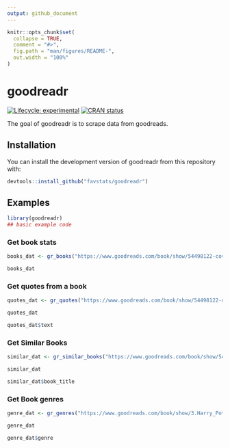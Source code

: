```yaml
---
output: github_document
---
```


<!-- README.md is generated from README.Rmd. Please edit that file -->

```r
knitr::opts_chunk$set(
  collapse = TRUE,
  comment = "#>",
  fig.path = "man/figures/README-",
  out.width = "100%"
)
```

# goodreadr

<!-- badges: start -->
[![Lifecycle: experimental](https://img.shields.io/badge/lifecycle-experimental-orange.svg)](https://www.tidyverse.org/lifecycle/#experimental)
[![CRAN status](https://www.r-pkg.org/badges/version/goodreadr)](https://CRAN.R-project.org/package=goodreadr)
<!-- badges: end -->

The goal of goodreadr is to scrape data from goodreads.

## Installation

You can install the development version of goodreadr from this repository with:

``` r
devtools::install_github("favstats/goodreadr")
```

## Examples


```r
library(goodreadr)
## basic example code
```

### Get book stats

```r
books_dat <- gr_books("https://www.goodreads.com/book/show/54498122-covid-19") 

books_dat
```


### Get quotes from a book

```r
quotes_dat <- gr_quotes("https://www.goodreads.com/book/show/54498122-covid-19") 

quotes_dat
```
```r
quotes_dat$text
```


### Get Similar Books

```r

similar_dat <- gr_similar_books("https://www.goodreads.com/book/show/54498122-covid-19")

similar_dat
```
```r
similar_dat$book_title
```


### Get Book genres

```r

genre_dat <- gr_genres("https://www.goodreads.com/book/show/3.Harry_Potter_and_the_Sorcerer_s_Stone")

genre_dat
```
```r
genre_dat$genre
```
